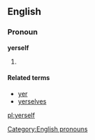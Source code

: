 ==English==

===Pronoun===
'''yerself'''

# {{context|nonstandard|or|dialectal}} {{alternative form of|yourself}}

====Related terms====
* [[yer]]
* [[yerselves]]

[[Category:English pronouns]]

[[pl:yerself]]